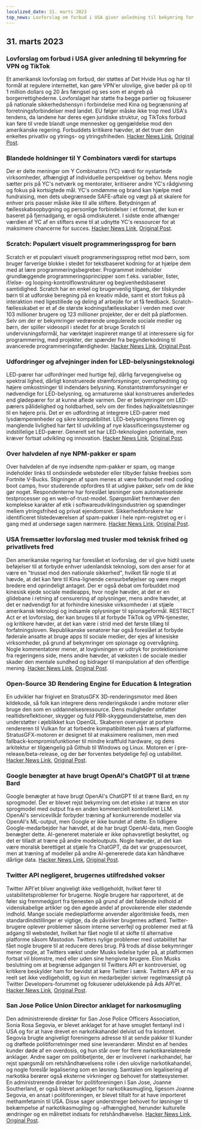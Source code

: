 ```yaml
---
localized_date: 31. marts 2023
top_news: Lovforslag om forbud i USA giver anledning til bekymring for VPN og TikTok
---
```










<CallToAction />

<Steps>

## 31. marts 2023

### Lovforslag om forbud i USA giver anledning til bekymring for VPN og TikTok

Et amerikansk lovforslag om forbud, der støttes af Det Hvide Hus og har til formål at regulere internettet, kan gøre VPN'er ulovlige, give bøder på op til 1 million dollars og 20 års fængsel og ses som et angreb på borgerrettighederne. Lovforslaget har støtte fra begge partier og fokuserer på nationale sikkerhedshensyn i forbindelse med Kina og begrænsning af forretningsforbindelser med landet. EU følger måske ikke trop med USA's tendens, da landene har deres egen juridiske struktur, og TikToks forbud kan føre til vrede blandt unge mennesker og gengældelse mod den amerikanske regering. Forbuddets kritikere hævder, at det truer den enkeltes privatliv og ytrings- og ytringsfriheden.
[Hacker News Link](http://news.ycombinator.com/item?id=35366955), [Original Post](https://www.youtube.com/watch?v=FWQGA_n5Z4M).

### Blandede holdninger til Y Combinators værdi for startups

Der er delte meninger om Y Combinators (YC) værdi for nystartede virksomheder, afhængigt af individuelle perspektiver og behov. Mens nogle sætter pris på YC's netværk og mentorater, kritiserer andre YC's rådgivning og fokus på kortsigtede mål. YC's omdømme og brand kan hjælpe med fundraising, men dets ubegrænsede SAFE-aftale og vægt på at skalere for enhver pris passer måske ikke til alle stiftere. Betydningen af fællesskabsopbygning og personlige forbindelser i et format, der kun er baseret på fjernadgang, er også omdiskuteret. I sidste ende afhænger værdien af YC af en stifters evne til at udnytte YC's ressourcer for at maksimere chancerne for succes.
[Hacker News Link](http://news.ycombinator.com/item?id=35373019), [Original Post](https://acecreamu.substack.com/p/is-y-combinator-worth-the-money).

### Scratch: Populært visuelt programmeringssprog for børn

Scratch er et populært visuelt programmeringssprog rettet mod børn, som bruger farverige blokke i stedet for tekstbaseret kodning for at hjælpe dem med at lære programmeringsbegreber. Programmet indeholder grundlæggende programmeringsprincipper som f.eks. variabler, lister, if/else- og looping-kontrolflowstrukturer og begivenhedsbaseret samtidighed. Scratch har en enkel og brugervenlig tilgang, der tilskynder børn til at udforske beregning på en kreativ måde, samt et stort fokus på interaktion med ligestillede og deling af arbejde for at få feedback. Scratch-fællesskabet er et af de største kodningsfællesskaber i verden med over 103 millioner brugere og 123 millioner projekter, der er delt på platformen. Selv om der er bekymringer vedrørende uregulerede sociale medier og børn, der spiller videospil i stedet for at bruge Scratch til undervisningsformål, har værktøjet inspireret mange til at interessere sig for programmering, med projekter, der spænder fra begynderkodning til avancerede programmeringsfærdigheder.
[Hacker News Link](http://news.ycombinator.com/item?id=35373052), [Original Post](https://scratch.mit.edu/about).

### Udfordringer og afvejninger inden for LED-belysningsteknologi

LED-pærer har udfordringer med hurtige fejl, dårlig farvegengivelse og spektral lighed, dårligt konstruerede strømforsyninger, overophedning og højere omkostninger til indendørs belysning. Konstantstrømforsyninger er nødvendige for LED-belysning, og armaturerne skal konstrueres anderledes end glødepærer for at kunne aflede varmen. Der er bekymringer om LED-pærers pålidelighed og holdbarhed, selv om der findes højkvalitetsløsninger til en højere pris. Det er en udfordring at integrere LED-pærer med lysdæmperenheder og sikre kompatibilitet. LED-belysningens flimren og manglende livlighed har ført til udvikling af nye klassificeringssystemer og indstillelige LED-pærer. Generelt set har LED-teknologien potentiale, men kræver fortsat udvikling og innovation.
[Hacker News Link](http://news.ycombinator.com/item?id=35371750), [Original Post](https://nymag.com/strategist/article/led-light-bulbs-investigation.html).

### Over halvdelen af nye NPM-pakker er spam

Over halvdelen af de nye indsendte npm-pakker er spam, og mange indeholder links til ondsindede websteder eller tilbyder falske freebies som Fortnite V-Bucks. Stigningen af spam menes at være forbundet med coding boot camps, hvor studerende opfordres til at udgive pakker, selv om de ikke gør noget. Respondenterne har foreslået løsninger som automatiserede testprocesser og en web-of-trust-model. Spørgsmålet fremhæver den komplekse karakter af etik i softwareudviklingsindustrien og spændinger mellem ytringsfrihed og privat ejendomsret. Sikkerhedsforskere har identificeret tilstedeværelsen af spam-pakker i hele npm-registret og er i gang med at undersøge sagen nærmere.
[Hacker News Link](http://news.ycombinator.com/item?id=35370728), [Original Post](https://blog.sandworm.dev/one-in-two-new-npm-packages-is-seo-spam-right-now).

### USA fremsætter lovforslag med trusler mod teknisk frihed og privatlivets fred

Den amerikanske regering har foreslået et lovforslag, der vil give hidtil usete beføjelser til at forbyde enhver udenlandsk teknologi, som den anser for at være en "trussel mod den nationale sikkerhed", hvilket får nogle til at hævde, at det kan føre til Kina-lignende censurbeføjelser og være meget bredere end oprindeligt antaget. Der er også debat om forbuddet mod kinesisk ejede sociale medieapps, hvor nogle hævder, at det er en glidebane i retning af censurering af oplysninger, mens andre hævder, at det er nødvendigt for at forhindre kinesiske virksomheder i at stjæle amerikansk teknologi og indsamle oplysninger til spionageformål. RESTRICT Act er et lovforslag, der kan bruges til at forbyde TikTok og VPN-tjenester, og kritikere hævder, at det kan være i strid med det første tillæg til forfatningsloven. Republikanske senatorer har også foreslået at forbyde føderale ansatte at bruge apps til sociale medier, der ejes af kinesiske virksomheder, på grund af bekymringer om spionage og overvågning. Nogle kommentatorer mener, at lovgivningen er udtryk for protektionisme fra regeringens side, mens andre hævder, at væksten i de sociale medier skader den mentale sundhed og bidrager til manipulation af den offentlige mening.
[Hacker News Link](http://news.ycombinator.com/item?id=35369075), [Original Post](https://www.vice.com/en/article/4a3ddb/restrict-act-insanely-broad-ban-tiktok-vpns).

### Open-Source 3D Rendering Engine for Education & Integration

En udvikler har frigivet en StratusGFX 3D-renderingsmotor med åben kildekode, så folk kan integrere dens renderingskode i andre motorer eller bruge den som en uddannelsesressource. Dens muligheder omfatter realtidsreflektioner, skygger og fuld PBR-skyggeunderstøttelse, men den understøtter i øjeblikket kun OpenGL. Skaberen overvejer at portere rendereren til Vulkan for at forbedre kompatibiliteten på tværs af platforme. StratusGFX-motoren er designet til at maksimere realismen, men med fallback-kompromisfunktioner til mindre kraftfuld hardware, og dens arkitektur er tilgængelig på Github til Windows og Linux. Motoren er i pre-release/beta-release, og der bør forventes betydelige fejl og ustabilitet.
[Hacker News Link](http://news.ycombinator.com/item?id=35370284), [Original Post](https://github.com/KTStephano/StratusGFX).

### Google benægter at have brugt OpenAI's ChatGPT til at træne Bard

Google benægter at have brugt OpenAI's ChatGPT til at træne Bard, en ny sprogmodel. Der er blevet rejst bekymring om det etiske i at træne en stor sprogmodel med output fra en anden kommercielt kontrolleret LLM. OpenAI's servicevilkår forbyder træning af konkurrerende modeller via OpenAI's ML-output, men Google er ikke bundet af dette. En tidligere Google-medarbejder har hævdet, at de har brugt OpenAI-data, men Google benægter dette. AI-genereret materiale er ikke ophavsretligt beskyttet, og det er tilladt at træne på andre modeloutputs. Nogle hævder, at det kan være moralsk berettiget at stjæle fra ChatGPT, da det var gruppesourcet, men at træning af modeller på andre AI-genererede data kan håndhæve dårlige data.
[Hacker News Link](http://news.ycombinator.com/item?id=35370915), [Original Post](https://twitter.com/steventey/status/1641267979399704576).

### Twitter API negligeret, brugernes utilfredshed vokser

Twitter API'et bliver angiveligt ikke vedligeholdt, hvilket fører til ustabilitetsproblemer for brugerne. Nogle brugere har rapporteret, at de føler sig fremmedgjort fra tjenesten på grund af det faldende indhold af videnskabelige artikler og den øgede andel af provokerende eller stødende indhold. Mange sociale medieplatforme anvender algoritmiske feeds, men standardindstillinger er vigtige, da de påvirker brugernes adfærd. Twitter-brugere oplever problemer såsom interne serverfejl og problemer med at få adgang til webstedet, hvilket har fået nogle til at skifte til alternative platforme såsom Mastodon. Twitters nylige problemer med ustabilitet har fået nogle brugere til at reducere deres brug. På trods af disse bekymringer mener nogle, at Twitters vækst under Musks ledelse tyder på, at platformen fortsat vil blomstre, med eller uden sine hengivne brugere. Elon Musks beslutning om at begrænse adgangen til Twitters API er kontroversiel, og kritikere beskylder ham for bevidst at køre Twitter i sænk. Twitters API er nu reelt set ikke vedligeholdt, og kun én medarbejder skriver regelmæssigt på Twitter Developers-forummet og fokuserer udelukkende på Ads API'et.
[Hacker News Link](http://news.ycombinator.com/item?id=35370152), [Original Post](https://snarfed.org/the-twitter-api-is-now-effectively-unmaintained).

### San Jose Police Union Director anklaget for narkosmugling

Den administrerende direktør for San Jose Police Officers Association, Sonia Rosa Segovia, er blevet anklaget for at have smuglet fentanyl ind i USA og for at have drevet en narkotikahandel delvist ud fra kontoret. Segovia brugte angiveligt foreningens adresse til at sende pakker til kunder og drøftede politiforretninger med sine leverandører. Mindst en af hendes kunder døde af en overdosis, og hun står over for flere narkotikarelaterede anklager. Andre sager om politibetjente, der er involveret i narkohandel, har rejst spørgsmål om retshåndhævelsens rolle i den ulovlige narkotikahandel, og nogle foreslår legalisering som en løsning. Samtalen om legalisering af narkotika berører også eksterne virkninger og behovet for støttesystemer. En administrerende direktør for politiforeningen i San Jose, Joanne Southerland, er også blevet anklaget for narkotikasmugling, ligesom Joanne Segovia, en ansat i politiforeningen, er blevet tiltalt for at have importeret methamfetamin til USA. Disse sager understreger behovet for løsninger til bekæmpelse af narkotikasmugling og -afhængighed, herunder kulturelle ændringer og en målrettet indsats for retshåndhævelse.
[Hacker News Link](http://news.ycombinator.com/item?id=35376488), [Original Post](https://www.washingtonexaminer.com/news/crime/san-jose-police-union-director-smuggle-fentanyl-charge).

</Steps>
